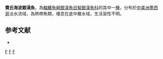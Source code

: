{{Speciesbox 
| status = DD
| status_system = IUCN3.1
| taxon = Poblana ferdebueni
| authority =  [[Solórzano|Solórzano]] & [[López|López]], 1965
| synonyms = 
}}
'''費氏海波銀漢魚'''，為[[輻鰭魚綱|輻鰭魚綱]][[銀漢魚目|銀漢魚目]][[擬銀漢魚科|擬銀漢魚科]]的其中一[[種|種]]，分布於[[中美洲|中美洲]][[墨西哥|墨西哥]]淡水流域，為熱帶魚類，棲息在底中層水域，生活習性不明。

==参考文献==
*{{FishBase_species|genus=Poblana|species=ferdebueni|year=2016|month=3}}

{{Taxonbar|from=Q5501955}}

[[Category:IUCN红色名录数据缺乏物种|F]]
[[Category:海波銀漢魚屬|F]]
[[Category:1965年描述的魚類|F]]

{{魚類小作品}}